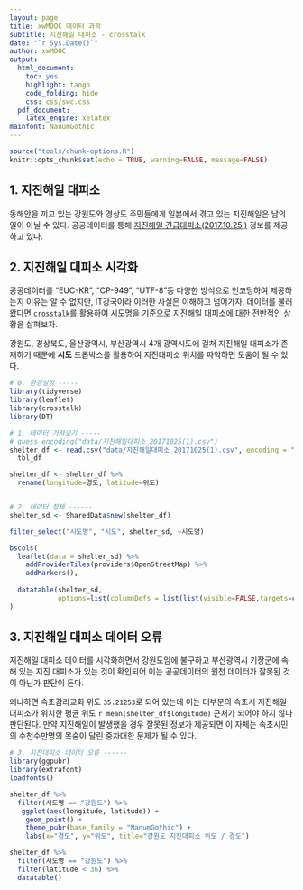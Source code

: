 ```yaml
---
layout: page
title: xwMOOC 데이터 과학
subtitle: 지진해일 대피소 - crosstalk
date: "`r Sys.Date()`"
author: xwMOOC
output:
  html_document: 
    toc: yes
    highlight: tango
    code_folding: hide
    css: css/swc.css
  pdf_document:
    latex_engine: xelatex
mainfont: NanumGothic
---
```


``` r
source("tools/chunk-options.R")
knitr::opts_chunk$set(echo = TRUE, warning=FALSE, message=FALSE)

```


## 1. 지진해일 대피소 {#viz-earthquake-shelter}

동해안을 끼고 있는 강원도와 경상도 주민들에게 일본에서 겪고 있는 지진해일은 남의 일이 아닐 수 있다.
공공데이터를 통해 [지진해일 긴급대피소(2017.10.25.)](https://www.data.go.kr/dataset/3058512/fileData.do) 정보를 제공하고 있다. 


## 2. 지진해일 대피소 시각화 {#viz-earthquake-shelter-crosstalk}

공공데이터를 "EUC-KR", "CP-949", "UTF-8"등 다양한 방식으로 인코딩하여 제공하는지 이유는 알 수 없지만, IT강국이라 이러한 사실은 이해하고 넘어가자.
데이터를 불러왔다면 [`crosstalk`](https://rstudio.github.io/crosstalk/using.html)를 활용하여 시도명을 기준으로 지진해일 대피소에 대한 전반적인 상황을 
살펴보자.

강원도, 경상북도, 울산광역시, 부산광역시 4개 광역시도에 걸쳐 지진해일 대피소가 존재하기 때문에 **시도** 드롭박스를 활용하여 지진대피소 위치를 파악하면 도움이 될 수 있다.

``` r
# 0. 환경설정 -----
library(tidyverse)
library(leaflet)
library(crosstalk)
library(DT)

# 1. 데이터 가져오기 -----
# guess_encoding("data/지진해일대피소_20171025(1).csv")
shelter_df <- read.csv("data/지진해일대피소_20171025(1).csv", encoding = "EUC-KR", stringsAsFactor = FALSE) %>% 
  tbl_df

shelter_df <- shelter_df %>% 
  rename(longitude=경도, latitude=위도)


# 2. 데이터 정제 ------
shelter_sd <- SharedData$new(shelter_df)

filter_select("시도명", "시도", shelter_sd, ~시도명)

bscols(
  leaflet(data = shelter_sd) %>% 
    addProviderTiles(providers$OpenStreetMap) %>% 
    addMarkers(),
  
  datatable(shelter_sd,
            options=list(columnDefs = list(list(visible=FALSE,targets=c(1,3,5,6,7,8,14,15)))))
)
```

## 3. 지진해일 대피소 데이터 오류 {#viz-earthquake-shelter-crosstalk-error}

지진해일 대피소 데이터를 시각화하면서 강원도임에 불구하고 부산광역시 기장군에 속해 있는 지진 대피소가 있는 것이 확인되어 이는 공공데이터의 원천 데이터가 잘못된 것이 아닌가 판단이 든다. 

왜냐하면 속초감리교회 위도 `35.21253`로 되어 있는데 이는 대부분의 속초시 지진해일 대피소가 위치한 평균 위도 `r mean(shelter_df$longitude)` 근처가 되어야 하지 않나 판단된다. 만약 지진해일이 발생했을 경우 잘못된 정보가 제공되면 이 자체는 속초시민의 수천수만명의 목숨이 달린 중차대한 문제가 될 수 있다.

``` r
# 3. 지진대피소 데이터 오류 ------
library(ggpubr)
library(extrafont)
loadfonts()

shelter_df %>% 
  filter(시도명 == "강원도") %>% 
   ggplot(aes(longitude, latitude)) +
    geom_point() +
    theme_pubr(base_family = "NanumGothic") +
    labs(x="경도", y="위도", title="강원도 지진대피소 위도 / 경도")

shelter_df %>% 
  filter(시도명 == "강원도") %>% 
  filter(latitude < 36) %>% 
  datatable()
```   